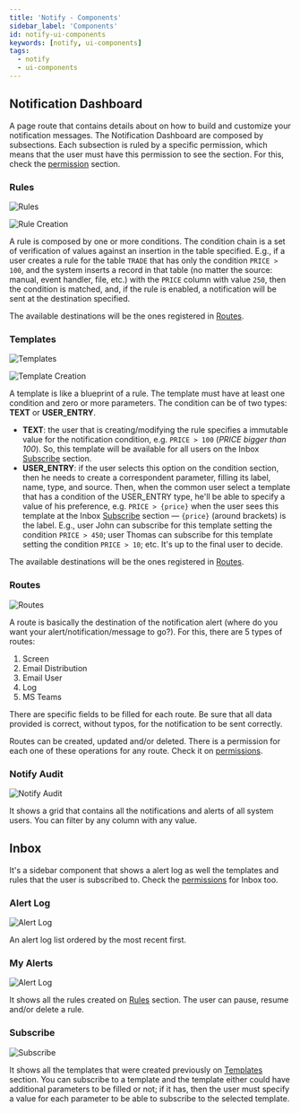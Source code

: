 ```yaml
---
title: 'Notify - Components'
sidebar_label: 'Components'
id: notify-ui-components
keywords: [notify, ui-components]
tags:
  - notify
  - ui-components
---
```


## Notification Dashboard

A page route that contains details about on how to build and customize your notification messages. The Notification Dashboard are composed by subsections. Each subsection is ruled by a specific permission, which means that the user must have this permission to see the section. For this, check the [permission](../notify-permissions) section.

### Rules

![Rules](/img/pbc-notify-ui/01_rules.png)

![Rule Creation](/img/pbc-notify-ui/05_rule_dialog.png)

A rule is composed by one or more conditions. The condition chain is a set of verification of values against an insertion in the table specified. E.g., if a user creates a rule for the table `TRADE` that has only the condition `PRICE > 100`, and the system inserts a record in that table (no matter the source: manual, event handler, file, etc.) with the `PRICE` column with value `250`, then the condition is matched, and, if the rule is enabled, a notification will be sent at the destination specified.

The available destinations will be the ones registered in [Routes](#13-routes).

### Templates

![Templates](/img/pbc-notify-ui/02_templates.png)

![Template Creation](/img/pbc-notify-ui/06_template_dialog.png)

A template is like a blueprint of a rule. The template must have at least one condition and zero or more parameters. The condition can be of two types: **TEXT** or **USER_ENTRY**.
- **TEXT**: the user that is creating/modifying the rule specifies a immutable value for the notification condition, e.g. `PRICE > 100` (*PRICE bigger than 100*). So, this template will be available for all users on the Inbox [Subscribe](#23-subscribe) section.
- **USER_ENTRY**: if the user selects this option on the condition section, then he needs to create a correspondent parameter, filling its label, name, type, and source. Then, when the common user select a template that has a condition of the USER_ENTRY type, he'll be able to specify a value of his preference, e.g. `PRICE > {price}` when the user sees this template at the Inbox [Subscribe](#23-subscribe) section — `{price}` (around brackets) is the label. E.g., user John can subscribe for this template setting the condition `PRICE > 450`; user Thomas can subscribe for this template setting the condition `PRICE > 10`; etc. It's up to the final user to decide.

The available destinations will be the ones registered in [Routes](#13-routes).

### Routes

![Routes](/img/pbc-notify-ui/03_routes.png)

A route is basically the destination of the notification alert (where do you want your alert/notification/message to go?). For this, there are 5 types of routes:

1. Screen
2. Email Distribution
3. Email User
4. Log
5. MS Teams

There are specific fields to be filled for each route. Be sure that all data provided is correct, without typos, for the notification to be sent correctly.

Routes can be created, updated and/or deleted. There is a permission for each one of these operations for any route. Check it on [permissions](../notify-permissions#routes).

### Notify Audit

![Notify Audit](/img/pbc-notify-ui/04_notify_audit.png)

It shows a grid that contains all the notifications and alerts of all system users. You can filter by any column with any value.

## Inbox

It's a sidebar component that shows a alert log as well the templates and rules that the user is subscribed to. Check the [permissions](../notify-permissions#inbox) for Inbox too.

### Alert Log

![Alert Log](/img/pbc-notify-ui/07_inbox_alert_log.png)

An alert log list ordered by the most recent first.

### My Alerts

![Alert Log](/img/pbc-notify-ui/08_inbox_my_alerts.png)

It shows all the rules created on [Rules](#11-rules) section. The user can pause, resume and/or delete a rule.

### Subscribe

![Subscribe](/img/pbc-notify-ui/09_inbox_subscribe.png)

It shows all the templates that were created previously on [Templates](#12-templates) section. You can subscribe to a template and the template either could have additional parameters to be filled or not; if it has, then the user must specify a value for each parameter to be able to subscribe to the selected template.